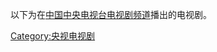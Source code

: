 {{Catnav|頁面分類|人类社会|文化|电视剧|各國電視劇|中国电视剧|央视电视剧}}
{{Catnav|頁面分類|人类社会|文化|电视剧|中文連續劇|央视电视剧}}

以下为在[[中国中央电视台电视剧频道|中国中央电视台电视剧频道]]播出的电视剧。

[[Category:央视电视剧|Category:央视电视剧]]